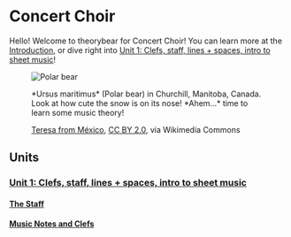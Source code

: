 
# Concert Choir

Hello! Welcome to theorybear for Concert Choir! You can learn more at the [Introduction](/docs/introduction), or dive right into [Unit 1: Clefs, staff, lines + spaces, intro to sheet music](/docs/concert-choir/unit-1)!

<figure class="card card__body" style={{display: 'inline-flex', float: 'right', maxWidth: '500px'}}>
  <img src={PolarBearImg} alt="Polar bear" style={{width: '200px'}} />
  <figcaption>
    <p class="card__body">*Ursus maritimus* (Polar bear) in Churchill, Manitoba, Canada. Look at how cute the snow is on its nose! *Ahem...* time to learn some music theory!</p>
    <footer class="card__footer">
      <a href="https://commons.wikimedia.org/wiki/File:Polar_Bear,_Churchill,_Manitoba,_Canada..jpg">Teresa from México</a>, <a href="https://creativecommons.org/licenses/by/2.0">CC BY 2.0</a>, via Wikimedia Commons
    </footer>
  </figcaption>
</figure>

## Units

### [Unit 1: Clefs, staff, lines + spaces, intro to sheet music](/docs/concert-choir/unit-1)

#### [The Staff](/docs/concert-choir/unit-1/the-staff)
#### [Music Notes and Clefs](/docs/concert-choir/unit-1/music-notes-clefs)

